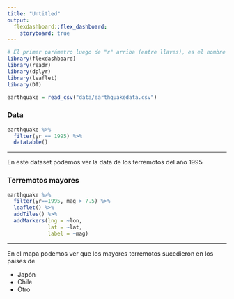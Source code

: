 ```yaml
---
title: "Untitled"
output: 
  flexdashboard::flex_dashboard:
    storyboard: true
---
```


```r
# El primer parámetro luego de "r" arriba (entre llaves), es el nombre del chunk
library(flexdashboard)
library(readr)
library(dplyr)
library(leaflet)
library(DT)
```


```r
earthquake = read_csv("data/earthquakedata.csv")
```

### Data

```r
earthquake %>%
  filter(yr == 1995) %>%
  datatable()
```

<!-- Los tres asteriscos permiten agregar una descripción de lo que se está presentando -->
<!-- Se puede colocar markdown en las descripción, excepto títulos, para eso se debe usar HTML (h1, h2, etc) -->

 ***

En este dataset podemos ver la data de los terremotos del año 1995

### Terremotos mayores

```r
earthquake %>%
  filter(yr==1995, mag > 7.5) %>%
  leaflet() %>%
  addTiles() %>%
  addMarkers(lng = ~lon,
             lat = ~lat,
             label = ~mag)
```


 ***
 
En el mapa podemos ver que los mayores terremotos sucedieron en los paises de

- Japón
- Chile
- Otro